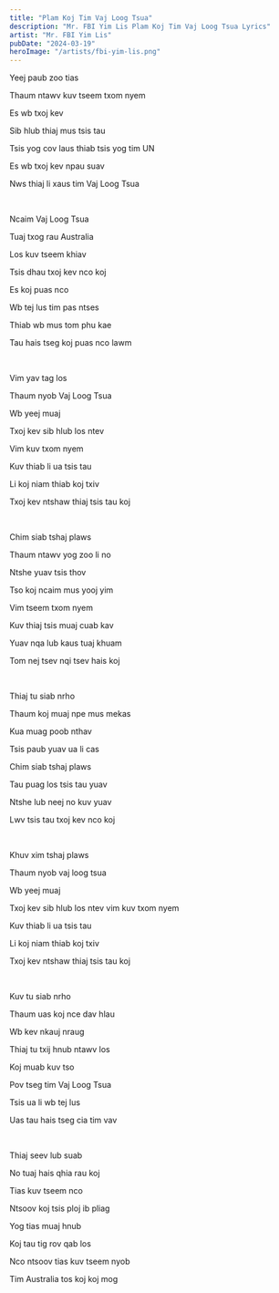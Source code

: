 ```yaml
---
title: "Plam Koj Tim Vaj Loog Tsua"
description: "Mr. FBI Yim Lis Plam Koj Tim Vaj Loog Tsua Lyrics"
artist: "Mr. FBI Yim Lis"
pubDate: "2024-03-19"
heroImage: "/artists/fbi-yim-lis.png"
---
```


Yeej paub zoo tias

Thaum ntawv kuv tseem txom nyem

Es wb txoj kev

Sib hlub thiaj mus tsis tau

Tsis yog cov laus thiab tsis yog tim UN

Es wb txoj kev npau suav

Nws thiaj li xaus tim Vaj Loog Tsua

<br />

Ncaim Vaj Loog Tsua

Tuaj txog rau Australia

Los kuv tseem khiav

Tsis dhau txoj kev nco koj

Es koj puas nco

Wb tej lus tim pas ntses

Thiab wb mus tom phu kae

Tau hais tseg koj puas nco lawm

<br />

Vim yav tag los

Thaum nyob Vaj Loog Tsua

Wb yeej muaj

Txoj kev sib hlub los ntev

Vim kuv txom nyem

Kuv thiab li ua tsis tau

Li koj niam thiab koj txiv

Txoj kev ntshaw thiaj tsis tau koj

<br />

Chim siab tshaj plaws

Thaum ntawv yog zoo li no

Ntshe yuav tsis thov

Tso koj ncaim mus yooj yim

Vim tseem txom nyem

Kuv thiaj tsis muaj cuab kav

Yuav nqa lub kaus tuaj khuam

Tom nej tsev nqi tsev hais koj

<br />

Thiaj tu siab nrho

Thaum koj muaj npe mus mekas

Kua muag poob nthav

Tsis paub yuav ua li cas

Chim siab tshaj plaws

Tau puag los tsis tau yuav

Ntshe lub neej no kuv yuav

Lwv tsis tau txoj kev nco koj

<br />

Khuv xim tshaj plaws

Thaum nyob vaj loog tsua

Wb yeej muaj

Txoj kev sib hlub los ntev vim kuv txom nyem

Kuv thiab li ua tsis tau

Li koj niam thiab koj txiv

Txoj kev ntshaw thiaj tsis tau koj

<br />

Kuv tu siab nrho

Thaum uas koj nce dav hlau

Wb kev nkauj nraug

Thiaj tu txij hnub ntawv los

Koj muab kuv tso

Pov tseg tim Vaj Loog Tsua

Tsis ua li wb tej lus

Uas tau hais tseg cia tim vav

<br />

Thiaj seev lub suab

No tuaj hais qhia rau koj

Tias kuv tseem nco

Ntsoov koj tsis ploj ib pliag

Yog tias muaj hnub

Koj tau tig rov qab los

Nco ntsoov tias kuv tseem nyob

Tim Australia tos koj koj mog
